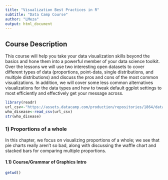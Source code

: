 ```yaml
---
title: "Visualization Best Practices in R" 
subtitle: "Data Camp Course"
author: "LMeza"
output: html_document
---
```


## Course Description
This course will help you take your data visualization skills beyond the basics and hone them into a powerful member of your data science toolkit. Over the lessons we will use two interesting open datasets to cover different types of data (proportions, point-data, single distributions, and multiple distributions) and discuss the pros and cons of the most common visualizations. In addition, we will cover some less common alternatives visualizations for the data types and how to tweak default ggplot settings to most efficiently and effectively get your message across.

```r
library(readr)
url_csv<-"https://assets.datacamp.com/production/repositories/1864/datasets/71386124a72f58a50fbc07b8254f47ef9a867ebe/who_disease.csv"
who_disease<-read_csv(url_csv)
str(who_disease)
```

### 1) Proportions of a whole
In this chapter, we focus on visualizing proportions of a whole; we see that pie charts really aren't so bad, along with discussing the waffle chart and stacked bars for comparing multiple proportions.

#### 1.1) Course/Grammar of Graphics Intro


```r
getwd()

```

